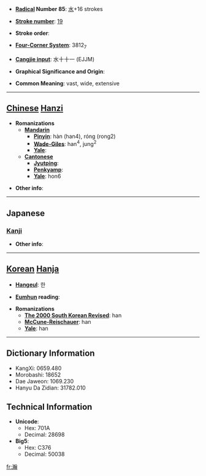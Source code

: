 * '''[[Wiktionary:Chinese radical index| Radical]] Number 85''': [[Wiktionary:Chinese radical index 水|水]]+16 strokes

* '''[[Wiktionary:Chinese total strokes index|Stroke number]]''': [[Wiktionary:Chinese total strokes index 19|19]]

* '''Stroke order''': 

* '''[[Wiktionary:Chinese four corner index|Four-Corner System]]''': 3812<sub>7</sub>

* '''[[Wiktionary:Chinese Cangjie index|Cangjie input]]''': 水十十一 (EJJM)

* '''Graphical Significance and Origin''': 

* '''Common Meaning''': vast, wide, extensive

----

== [[Chinese]] [[Hanzi]] ==

* '''Romanizations'''
** '''[[Mandarin]]'''
*** '''[[Pinyin]]''': hàn (han4), róng (rong2)
*** '''[[Wade-Giles]]''': han<sup>4</sup>, jung<sup>2</sup>
*** '''[[Yale]]''': 
** '''[[Cantonese]]'''
*** '''[[Jyutping]]''':
*** '''[[Penkyamp]]''': 
*** '''[[Yale]]''': hon6

* '''Other info''': 

----

==Japanese==
===[[Kanji]]===
{{kanji|on readings=[[かん]] (kan)|kun readings=[[ひろい]] (hiroi)}}

* '''Other info''':  

----

== [[Korean]] [[Hanja]] ==

* '''[[Hangeul]]''': 한

* '''[[Eumhun]] reading''': 

* '''Romanizations'''
** '''[[The 2000 South Korean Revised Romanization|The 2000 South Korean Revised]]''': han
** '''[[McCune-Reischauer]]''': han
** '''[[Yale]]''': han

----

== Dictionary Information ==

* KangXi: 0659.480
* Morobashi: 18652
* Dae Jaweon: 1069.230
* Hanyu Da Zidian: 31782.010

== Technical Information ==

* '''Unicode''':
** Hex: 701A
** Decimal: 28698
* '''Big5''':
** Hex: C376
** Decimal: 50038

[[fr:瀚]]